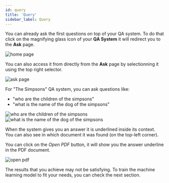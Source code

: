 ```yaml
---
id: query
title: 'Query'
sidebar_label: Query
---
```



You can already ask the first questions on top of your QA system. To do that click on the magnifying glass icon of your **QA System** it will redirect you to the **Ask** page.

<Image src='/img/newUI/tuto-ui-text/qa-systems-simpsons.png' alt='home page'/>

You can also access it from directly from the **Ask** page by selectionning it using the top right selector.

<Image src='/img/newUI/tuto-ui-text/qa-system-selector.png' alt='ask page'/>

For "The Simpsons" QA system, you can ask questions like:
- "who are the children of the simpsons"
- "what is the name of the dog of the simpsons"

<Tabs>
  <TabItem value='q1' label='Question 1' default>
    <Image src='/img/newUI/tuto-ui-text/who-are-the-children.png' alt='who are the children of the simpsons'/>
  </TabItem>

  <TabItem value="q2" label="Question 2">
    <Image src='/img/newUI/tuto-ui-text/what-is-name-of-dog.png' alt='what is the name of the dog of the simpsons'/>
  </TabItem>
</Tabs>

When the system gives you an answer it is underlined inside its context. You can also see in which document it was found (on the top-left corner).

You can click on the *Open PDF* button, it will show you the answer underline in the PDF document.

<Image src='/img/newUI/simpsons/open-pdf-children.png' alt='open pdf'/>

The results that you achieve may not be satisfying. To train the machine learning model to fit your needs, you can check the next section.

